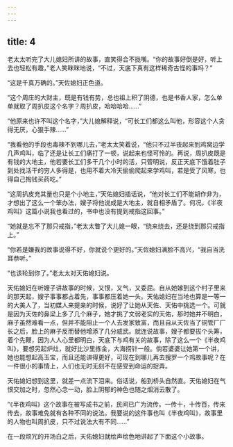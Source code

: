 ```yaml
---
---
---
```

title: 4
---




老太太听完了大儿媳妇所讲的故事，直笑得合不拢嘴。“你的故事好倒是好，听上去也轻松有趣，”老人笑眯眯地说，“不过，天底下真有这样稀奇古怪的事吗？”

“这是千真万确的。”天佐媳妇正色道。

“这个周庄的大财主，既是有钱有势，总也祖上积了阴德，也是书香人家，怎么单单就取了周扒皮这个名字？周扒皮，哈哈哈哈……”

“他原来也许不叫这个名字，”大儿媳解释说，“可长工们都这么叫他，形容这个人贪得无厌，心狠手辣……”

“我看他的手段也毒辣不到哪儿去，”老太太笑着说，“他只不过半夜起来到鸡窝边学几声鸡叫，临了还是让长工们痛打了一顿，说起来也怪可怜的。再说，周扒皮既是有钱的大地主，他若要长工们多干几个小时的活，只管明说，反正天底下饿着肚子到处找活干的穷人多得是，也用不着大冷天偷偷爬起来学鸡叫，若是受了风寒，也得自己掏钱买药吃。”

“这周扒皮充其量也只是个小地主，”天佑媳妇插话说，“他对长工们不能胡作非为，才想出了这么一个笨办法，嫂子将他说成是大地主，就自相矛盾了。何况，《半夜鸡叫》这篇小说我也看过的，书中也没有提到戒指这回事。”

“她就是忘不了那只戒指，”老太太瞥了大儿媳一眼，“绕来绕去，还是绕到那只戒指上。”

“你若是嫌我的故事说得不好，你就说个更好的。”天佐媳妇满脸不高兴，“我自当洗耳恭听。”

“也该轮到你了。”老太太对天佑媳妇说。

天佑媳妇在听嫂子讲故事的时候，又恨，又气，又委屈。自从她嫁到这个村子里来的那天起，嫂子事事都占着先，事事都压着她一头。天佑媳妇在当地也算是一等一的大美人了，当初媒人来提亲的时候，说好了让她从天佐、天佑中挑选一个。可就是因为天佐的鼻梁上多了几个麻子，她才挑了文弱老实的天佑，那时她并不明白，麻子虽然难看一点，但并不能阻止一个人去发家致富，而且自从天佐当了铜管厂厂长之后，脸上的麻子反而替他增添了几分威武。就连说故事，嫂子都要拔个头筹，着个先鞭，因为人人心里都明白，天底下与鸡有关的故事，除了这么一个《半夜鸡叫》，要想另起炉灶，就好比沙里拣金，大海捞针一般。倘若婆婆让她第一个讲，她也能想起高玉宝，而且还能讲得更好，可现在到哪儿再去搜罗一个鸡故事呢？在一件很小的事情上，人们也无时无刻不在感受到命运的捉弄。

天佑媳妇想到这里，就差一点流下泪来。俗话说，船到桥头自然直。天佑媳妇在气恨交加之时，忽然心念一动，脸上阴郁的神色也随之烟消云散了。

“《半夜鸡叫》这个故事在被写成书之前，民间已广为流传。一传十，十传百，传来传去，故事难免就有各种不同的说法。我要说的这件事也叫《半夜鸡叫》，故事里的人物也叫周扒皮，只不过说法大有不同……”

在一段烦冗的开场白之后，天佑媳妇就绘声绘色地讲起了下面这个小故事。